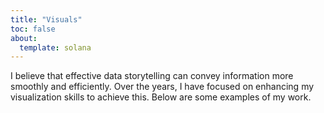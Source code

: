 ```yaml
---
title: "Visuals"
toc: false
about: 
  template: solana
---
```

I believe that effective data storytelling can convey information more smoothly and efficiently. Over the years, I have focused on enhancing my visualization skills to achieve this. Below are some examples of my work.